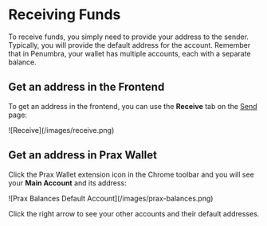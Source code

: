 # Receiving Funds

To receive funds, you simply need to provide your address to the sender. Typically, you will provide the default address for the account. Remember that in Penumbra, your wallet has multiple accounts, each with a separate balance.

## Get an address in the Frontend

To get an address in the frontend, you can use the **Receive** tab on the [Send](https://app.penumbra.zone/#/send) page:

<div className="flex justify-center">
  ![Receive](/images/receive.png)
</div>

## Get an address in Prax Wallet

Click the Prax Wallet extension icon in the Chrome toolbar and you will see your **Main Account** and its address:

<div className="flex justify-center">
  ![Prax Balances Default Account](/images/prax-balances.png)
</div>

Click the right arrow to see your other accounts and their default addresses.